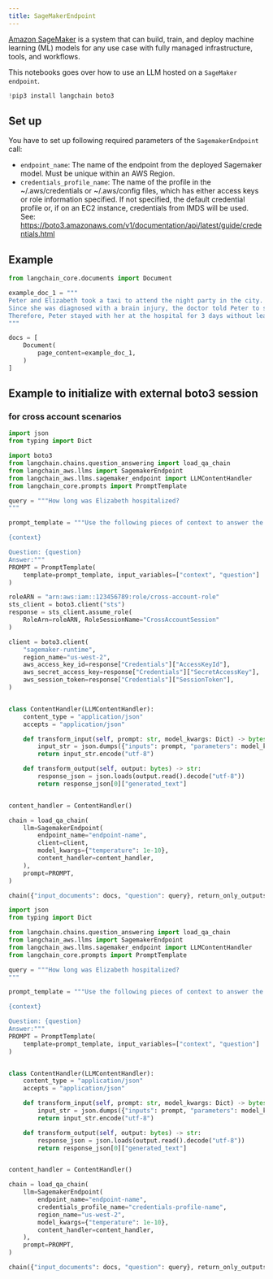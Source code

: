 ```yaml
---
title: SageMakerEndpoint
---
```


[Amazon SageMaker](https://aws.amazon.com/sagemaker/) is a system that can build, train, and deploy machine learning (ML) models for any use case with fully managed infrastructure, tools, and workflows.

This notebooks goes over how to use an LLM hosted on a `SageMaker endpoint`.


```python
!pip3 install langchain boto3
```

## Set up

You have to set up following required parameters of the `SagemakerEndpoint` call:
- `endpoint_name`: The name of the endpoint from the deployed Sagemaker model.
    Must be unique within an AWS Region.
- `credentials_profile_name`: The name of the profile in the ~/.aws/credentials or ~/.aws/config files, which
    has either access keys or role information specified.
    If not specified, the default credential profile or, if on an EC2 instance,
    credentials from IMDS will be used.
    See: https://boto3.amazonaws.com/v1/documentation/api/latest/guide/credentials.html

## Example


```python
from langchain_core.documents import Document
```


```python
example_doc_1 = """
Peter and Elizabeth took a taxi to attend the night party in the city. While in the party, Elizabeth collapsed and was rushed to the hospital.
Since she was diagnosed with a brain injury, the doctor told Peter to stay besides her until she gets well.
Therefore, Peter stayed with her at the hospital for 3 days without leaving.
"""

docs = [
    Document(
        page_content=example_doc_1,
    )
]
```

## Example to initialize with external boto3 session

### for cross account scenarios


```python
import json
from typing import Dict

import boto3
from langchain.chains.question_answering import load_qa_chain
from langchain_aws.llms import SagemakerEndpoint
from langchain_aws.llms.sagemaker_endpoint import LLMContentHandler
from langchain_core.prompts import PromptTemplate

query = """How long was Elizabeth hospitalized?
"""

prompt_template = """Use the following pieces of context to answer the question at the end.

{context}

Question: {question}
Answer:"""
PROMPT = PromptTemplate(
    template=prompt_template, input_variables=["context", "question"]
)

roleARN = "arn:aws:iam::123456789:role/cross-account-role"
sts_client = boto3.client("sts")
response = sts_client.assume_role(
    RoleArn=roleARN, RoleSessionName="CrossAccountSession"
)

client = boto3.client(
    "sagemaker-runtime",
    region_name="us-west-2",
    aws_access_key_id=response["Credentials"]["AccessKeyId"],
    aws_secret_access_key=response["Credentials"]["SecretAccessKey"],
    aws_session_token=response["Credentials"]["SessionToken"],
)


class ContentHandler(LLMContentHandler):
    content_type = "application/json"
    accepts = "application/json"

    def transform_input(self, prompt: str, model_kwargs: Dict) -> bytes:
        input_str = json.dumps({"inputs": prompt, "parameters": model_kwargs})
        return input_str.encode("utf-8")

    def transform_output(self, output: bytes) -> str:
        response_json = json.loads(output.read().decode("utf-8"))
        return response_json[0]["generated_text"]


content_handler = ContentHandler()

chain = load_qa_chain(
    llm=SagemakerEndpoint(
        endpoint_name="endpoint-name",
        client=client,
        model_kwargs={"temperature": 1e-10},
        content_handler=content_handler,
    ),
    prompt=PROMPT,
)

chain({"input_documents": docs, "question": query}, return_only_outputs=True)
```


```python
import json
from typing import Dict

from langchain.chains.question_answering import load_qa_chain
from langchain_aws.llms import SagemakerEndpoint
from langchain_aws.llms.sagemaker_endpoint import LLMContentHandler
from langchain_core.prompts import PromptTemplate

query = """How long was Elizabeth hospitalized?
"""

prompt_template = """Use the following pieces of context to answer the question at the end.

{context}

Question: {question}
Answer:"""
PROMPT = PromptTemplate(
    template=prompt_template, input_variables=["context", "question"]
)


class ContentHandler(LLMContentHandler):
    content_type = "application/json"
    accepts = "application/json"

    def transform_input(self, prompt: str, model_kwargs: Dict) -> bytes:
        input_str = json.dumps({"inputs": prompt, "parameters": model_kwargs})
        return input_str.encode("utf-8")

    def transform_output(self, output: bytes) -> str:
        response_json = json.loads(output.read().decode("utf-8"))
        return response_json[0]["generated_text"]


content_handler = ContentHandler()

chain = load_qa_chain(
    llm=SagemakerEndpoint(
        endpoint_name="endpoint-name",
        credentials_profile_name="credentials-profile-name",
        region_name="us-west-2",
        model_kwargs={"temperature": 1e-10},
        content_handler=content_handler,
    ),
    prompt=PROMPT,
)

chain({"input_documents": docs, "question": query}, return_only_outputs=True)
```
